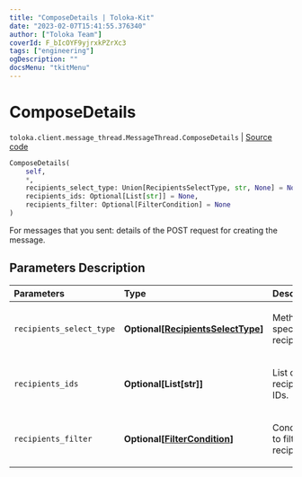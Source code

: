 ```yaml
---
title: "ComposeDetails | Toloka-Kit"
date: "2023-02-07T15:41:55.376340"
author: ["Toloka Team"]
coverId: F_bIcOYF9yjrxkPZrXc3
tags: ["engineering"]
ogDescription: ""
docsMenu: "tkitMenu"
---
```


# ComposeDetails
`toloka.client.message_thread.MessageThread.ComposeDetails` | [Source code](https://github.com/Toloka/toloka-kit/blob/v1.1.3/src/client/message_thread.py#L103)

```python
ComposeDetails(
    self,
    *,
    recipients_select_type: Union[RecipientsSelectType, str, None] = None,
    recipients_ids: Optional[List[str]] = None,
    recipients_filter: Optional[FilterCondition] = None
)
```

For messages that you sent: details of the POST request for creating the message.

## Parameters Description

| Parameters | Type | Description |
| :----------| :----| :-----------|
`recipients_select_type`|**Optional\[[RecipientsSelectType](/docs-new/toloka-kit/reference/toloka.client.message_thread.RecipientsSelectType)\]**|<p>Method for specifying recipients.</p>
`recipients_ids`|**Optional\[List\[str\]\]**|<p>List of recipients IDs.</p>
`recipients_filter`|**Optional\[[FilterCondition](/docs-new/toloka-kit/reference/toloka.client.filter.FilterCondition)\]**|<p>Condition to filter recipients.</p>
